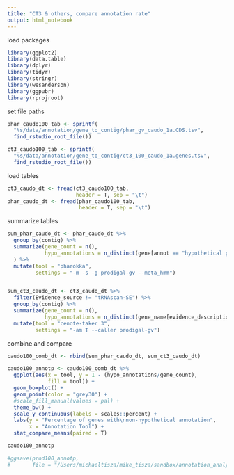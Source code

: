 ```yaml
---
title: "CT3 & others, compare annotation rate"
output: html_notebook
---
```


load packages
```r
library(ggplot2)
library(data.table)
library(dplyr)
library(tidyr)
library(stringr)
library(wesanderson)
library(ggpubr)
library(rprojroot)
```

set file paths
```r
phar_caudo100_tab <- sprintf(
  "%s/data/annotation/gene_to_contig/phar_gv_caudo_1a.CDS.tsv",
  find_rstudio_root_file())

ct3_caudo100_tab <- sprintf(
  "%s/data/annotation/gene_to_contig/ct3_100_caudo_1a.genes.tsv",
  find_rstudio_root_file())
```

load tables
```r
ct3_caudo_dt <- fread(ct3_caudo100_tab,
                      header = T, sep = "\t")
phar_caudo_dt <- fread(phar_caudo100_tab,
                       header = T, sep = "\t")

```

summarize tables
```r
sum_phar_caudo_dt <- phar_caudo_dt %>%
  group_by(contig) %>%
  summarize(gene_count = n(),
            hypo_annotations = n_distinct(gene[annot == "hypothetical protein"])
  ) %>%
  mutate(tool = "pharokka",
         settings = "-m -s -g prodigal-gv --meta_hmm")


sum_ct3_caudo_dt <- ct3_caudo_dt %>%
  filter(Evidence_source != "tRNAscan-SE") %>%
  group_by(contig) %>%
  summarize(gene_count = n(),
            hypo_annotations = n_distinct(gene_name[evidence_description == "hypothetical protein"])) %>%
  mutate(tool = "cenote-taker 3",
         settings = "-am T --caller prodigal-gv")
```


combine and compare
```r
caudo100_comb_dt <- rbind(sum_phar_caudo_dt, sum_ct3_caudo_dt)
```


```r
caudo100_annotp <- caudo100_comb_dt %>%
  ggplot(aes(x = tool, y = 1 - (hypo_annotations/gene_count),
             fill = tool)) +
  geom_boxplot() + 
  geom_point(color = "grey30") +
  #scale_fill_manual(values = pal) + 
  theme_bw() +
  scale_y_continuous(labels = scales::percent) +
  labs(y = "Percentage of genes with\nnon-hypothetical annotation",
       x = "Annotation Tool") +
  stat_compare_means(paired = T)

caudo100_annotp

#ggsave(prod100_annotp,
#       file = "/Users/michaeltisza/mike_tisza/sandbox/annotation_analyses1/annot#_rate_2tools_prod100.pdf")
```










